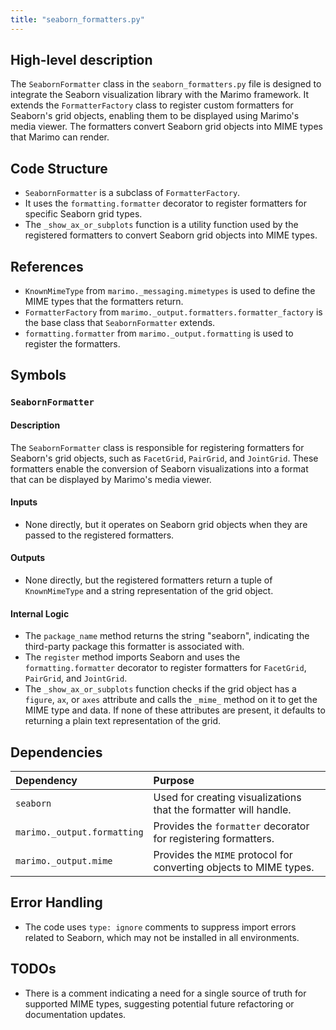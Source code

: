 ```yaml
---
title: "seaborn_formatters.py"
---
```


## High-level description

The `SeabornFormatter` class in the `seaborn_formatters.py` file is designed to integrate the Seaborn visualization library with the Marimo framework. It extends the `FormatterFactory` class to register custom formatters for Seaborn's grid objects, enabling them to be displayed using Marimo's media viewer. The formatters convert Seaborn grid objects into MIME types that Marimo can render.

## Code Structure

- `SeabornFormatter` is a subclass of `FormatterFactory`.
- It uses the `formatting.formatter` decorator to register formatters for specific Seaborn grid types.
- The `_show_ax_or_subplots` function is a utility function used by the registered formatters to convert Seaborn grid objects into MIME types.

## References

- `KnownMimeType` from `marimo._messaging.mimetypes` is used to define the MIME types that the formatters return.
- `FormatterFactory` from `marimo._output.formatters.formatter_factory` is the base class that `SeabornFormatter` extends.
- `formatting.formatter` from `marimo._output.formatting` is used to register the formatters.

## Symbols

### `SeabornFormatter`
#### Description
The `SeabornFormatter` class is responsible for registering formatters for Seaborn's grid objects, such as `FacetGrid`, `PairGrid`, and `JointGrid`. These formatters enable the conversion of Seaborn visualizations into a format that can be displayed by Marimo's media viewer.

#### Inputs
- None directly, but it operates on Seaborn grid objects when they are passed to the registered formatters.

#### Outputs
- None directly, but the registered formatters return a tuple of `KnownMimeType` and a string representation of the grid object.

#### Internal Logic
- The `package_name` method returns the string "seaborn", indicating the third-party package this formatter is associated with.
- The `register` method imports Seaborn and uses the `formatting.formatter` decorator to register formatters for `FacetGrid`, `PairGrid`, and `JointGrid`.
- The `_show_ax_or_subplots` function checks if the grid object has a `figure`, `ax`, or `axes` attribute and calls the `_mime_` method on it to get the MIME type and data. If none of these attributes are present, it defaults to returning a plain text representation of the grid.

## Dependencies

| Dependency | Purpose |
|:-----------|:--------|
| `seaborn` | Used for creating visualizations that the formatter will handle. |
| `marimo._output.formatting` | Provides the `formatter` decorator for registering formatters. |
| `marimo._output.mime` | Provides the `MIME` protocol for converting objects to MIME types. |

## Error Handling

- The code uses `type: ignore` comments to suppress import errors related to Seaborn, which may not be installed in all environments.

## TODOs

- There is a comment indicating a need for a single source of truth for supported MIME types, suggesting potential future refactoring or documentation updates.